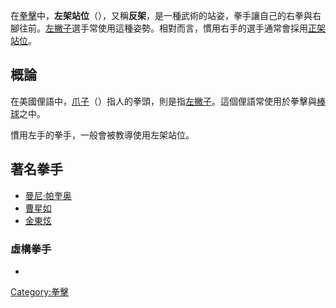 在[[拳擊|拳擊]]中，'''左架站位'''（{{lang-en|Southpaw stance}}），又稱'''反架'''，是一種武術的站姿，拳手讓自己的右拳與右腳往前。[[左撇子|左撇子]]選手常使用這種姿勢。相對而言，慣用右手的選手通常會採用[[正架站位|正架站位]]。

==概論==
在美國俚語中，[[爪子|爪子]]（{{lang|en|paw}}）指人的拳頭，{{lang|en|Southpaw}}則是指[[左撇子|左撇子]]。這個俚語常使用於拳擊與[[棒球|棒球]]之中。

慣用左手的拳手，一般會被教導使用左架站位。

==著名拳手==
:{{link-en|左架站位拳手列表|List of southpaw stance boxers}}
* [[曼尼·帕奎奥|曼尼·帕奎奥]]
* [[曹星如|曹星如]]
* [[金東炫|金東炫]]

===虛構拳手===
* {{link-en|洛奇 (角色)|Rocky Balboa|洛奇}}

[[Category:拳擊|Category:拳擊]]